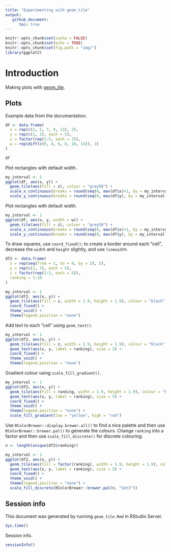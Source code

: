 ```yaml
---
title: "Experimenting with geom_tile"
output:
   github_document:
      toc: true
---
```


```r
knitr::opts_chunk$set(cache = FALSE)
knitr::opts_chunk$set(echo = TRUE)
knitr::opts_chunk$set(fig.path = "img/")
library(ggplot2)
```

# Introduction

Making plots with [geom_tile](https://ggplot2.tidyverse.org/reference/geom_tile.html).

## Plots

Example data from the documentation.

```r
df <- data.frame(
  x = rep(c(2, 5, 7, 9, 12), 2),
  y = rep(c(1, 2), each = 5),
  z = factor(rep(1:5, each = 2)),
  w = rep(diff(c(0, 4, 6, 8, 10, 14)), 2)
)

df
```

Plot rectangles with default width.

```r
my_interval <- 1
ggplot(df, aes(x, y)) +
  geom_tile(aes(fill = z), colour = "grey50") +
  scale_x_continuous(breaks = round(seq(0, max(df$x)+1, by = my_interval))) +
  scale_y_continuous(breaks = round(seq(0, max(df$y), by = my_interval)))
```

Plot rectangles with default width.

```r
my_interval <- 1
ggplot(df, aes(x, y, width = w)) +
  geom_tile(aes(fill = z), colour = "grey50") +
  scale_x_continuous(breaks = round(seq(0, max(df$x)+1, by = my_interval))) +
  scale_y_continuous(breaks = round(seq(0, max(df$y), by = my_interval)))
```

To draw squares, use `coord_fixed()`; to create a border around each "cell", decrease the `width` and `height` slightly, and use `linewidth`.

```r
df2 <- data.frame(
  x = rep(seq(from = 1, to = 9, by = 2), 2),
  y = rep(c(1, 3), each = 5),
  z = factor(rep(1:2, each = 5)),
  ranking = 1:10
)

my_interval <- 1
ggplot(df2, aes(x, y)) +
  geom_tile(aes(fill = z, width = 1.9, height = 1.9), colour = "black", linewidth = 1) +
  coord_fixed() +
  theme_void() +
  theme(legend.position = "none")
```

Add text to each "cell" using `geom_text()`.

```r
my_interval <- 1
ggplot(df2, aes(x, y)) +
  geom_tile(aes(fill = z, width = 1.9, height = 1.9), colour = "black", linewidth = 1) +
  geom_text(aes(x, y, label = ranking), size = 5) +
  coord_fixed() +
  theme_void() +
  theme(legend.position = "none")
```

Gradient colour using `scale_fill_gradient()`.

```r
my_interval <- 1
ggplot(df2, aes(x, y)) +
  geom_tile(aes(fill = ranking, width = 1.9, height = 1.9), colour = "black", linewidth = 1) +
  geom_text(aes(x, y, label = ranking), size = 5) +
  coord_fixed() +
  theme_void() +
  theme(legend.position = "none") +
  scale_fill_gradient(low = "yellow", high = "red")
```

Use `RColorBrewer::display.brewer.all()` to find a nice palette and then use `RColorBrewer::brewer.pal()` to generate the colours. Change `ranking` into a factor and then use `scale_fill_discrete()` for discrete colouring.

```r
n <- length(unique(df2$ranking))

my_interval <- 1
ggplot(df2, aes(x, y)) +
  geom_tile(aes(fill = factor(ranking), width = 1.9, height = 1.9), colour = "black", linewidth = 1) +
  geom_text(aes(x, y, label = ranking), size = 5) +
  coord_fixed() +
  theme_void() +
  theme(legend.position = "none") +
  scale_fill_discrete(RColorBrewer::brewer.pal(n, "Set3"))
```

## Session info

This document was generated by running `geom_tile.Rmd` in RStudio Server.

```r
Sys.time()
```

Session info.

```r
sessionInfo()
```